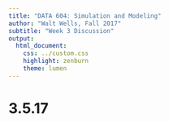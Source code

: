 ```yaml
---
title: "DATA 604: Simulation and Modeling"
author: "Walt Wells, Fall 2017"
subtitle: "Week 3 Discussion"
output:
  html_document:
    css: ../custom.css
    highlight: zenburn
    theme: lumen
---
```


# 3.5.17

